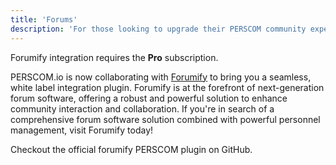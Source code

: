 ```yaml
---
title: 'Forums'
description: 'For those looking to upgrade their PERSCOM community experience.'
---
```


<Note>Forumify integration requires the **Pro** subscription.</Note>

PERSCOM.io is now collaborating with [Forumify](https://forumify.net) to bring you a seamless, white label integration plugin. Forumify is at the forefront of next-generation forum software, offering a robust and powerful solution to enhance community interaction and collaboration. If you're in search of a comprehensive forum software solution combined with powerful personnel management, visit Forumify today!

<Card title="Download The Official Forumify PERSCOM Plugin" icon="github" href="https://github.com/forumify/forumify-perscom-plugin">
  Checkout the official forumify PERSCOM plugin on GitHub.
</Card>